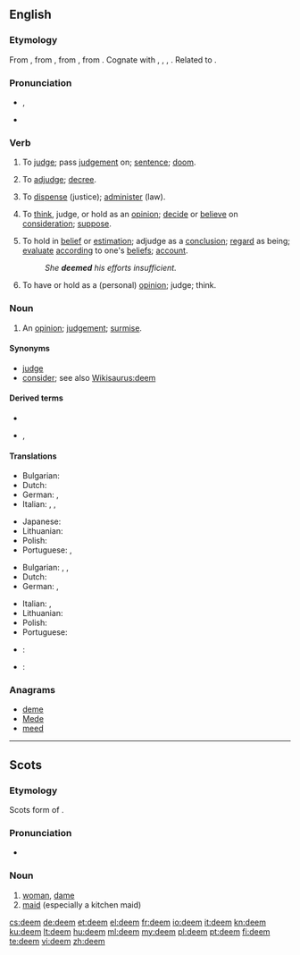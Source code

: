 ==English==

===Etymology===
From {{etyl|enm}} {{term|demen|lang=enm}}, from {{etyl|ang|en}} {{term|deman|dēman|to judge, determine, reckon, decide, decree, sentence, condemn, assign, deem, consider, think, estimate, compute, examine, prove, doom, condemn, praise, glorify, tell, declare|lang=ang}}, from {{proto|Germanic|dōmijanan|to judge, think|lang=en}}, from {{proto|Indo-European|dʰē-||dʰeh-|to set, put, stell, lay|lang=en}}. Cognate with {{etyl|frr|-}} {{term|dema||to judge, recognise|lang=frr}}, {{etyl|nl|-}} {{term|doemen||to condemn, foredoom|lang=nl}}, {{etyl|da|-}} {{term|dømme||to judge|lang=da}}, {{etyl|sv|-}} {{term|döma||to judge, sentence, condemn|lang=sv}}. Related to {{l|en|doom}}.

===Pronunciation===
* {{IPA|/diːm/}}, {{SAMPA|/di:m/}}
* {{rhymes|iːm}}

===Verb===
{{en-verb}}

# {{transitive|obsolete}} To [[judge]]; pass [[judgement]] on; [[sentence]]; [[doom]].
# {{transitive|obsolete}} To [[adjudge]]; [[decree]].
# {{transitive|obsolete}} To [[dispense]] (justice); [[administer]] (law).
# {{transitive}} To [[think]], judge, or hold as an [[opinion]]; [[decide]] or [[believe]] on [[consideration]]; [[suppose]]. 
# {{transitive}} To hold in [[belief]] or [[estimation]]; adjudge as a [[conclusion]]; [[regard]] as being; [[evaluate]] [[according]] to one's [[belief]]s; [[account]].
#: ''She '''deemed''' his efforts insufficient.''
# {{intransitive}} To have or hold as a (personal) [[opinion]]; judge; think.

===Noun===
{{en-noun}}

# An [[opinion]]; [[judgement]]; [[surmise]].

====Synonyms====
* [[judge]]
* [[consider]]; see also [[Wikisaurus:deem]]

====Derived terms====
* {{l|en|deemer}}
* {{l|en|deemster}}, {{l|en|dempster}}

====Translations====
{{trans-top|to evaluate according to one's beliefs}}
* Bulgarian: {{t|bg|смятам|tr=smjátam}}
* Dutch: {{t+|nl|beschouwen}}
* German: {{t+|de|halten}}, {{t+|de|erachten}}
* Italian: {{t+|it|considerare}}, {{t+|it|valutare}}, {{t|it|credere}}
{{trans-mid}}
* Japanese: {{t|ja|見なす|tr=minasu}}
* Lithuanian: {{t+|lt|manyti|xs=Lithuanian}}
* Polish: {{t|pl|uznać}}
* Portuguese: {{t+|pt|considerar}}, {{t+|pt|estimar}}
{{trans-bottom}}

{{trans-top|to hold as a personal opinion}}
* Bulgarian: {{t|bg|смятам|tr=smjátam}}, {{t|bg|считам|tr=sčítam}}, {{t|bg|мисля|tr=míslja}}
* Dutch: {{t+|nl|vinden}}
* German: {{t+|de|erachten}}, {{t+|de|ansehen}}
{{trans-mid}}
* Italian: {{t+|it|considerare}}, {{t+|it|ritenere}}
* Lithuanian: {{t+|lt|manyti|xs=Lithuanian}}
* Polish: {{t|pl|uznać}}
* Portuguese: {{t+|pt|considerar}}
{{trans-bottom}}

{{checktrans-top}}
* {{ttbc|ia}}: {{t-|ia|estimar|xs=Interlingua}}
{{trans-mid}}
* {{ttbc|es}}: {{t+|es|estimar}}
{{trans-bottom}}

===Anagrams===
* [[deme#English|deme]]
* [[Mede#English|Mede]]
* [[meed#English|meed]]

----

==Scots==

===Etymology===
Scots form of {{etyl|en|sco}} {{term|dame|lang=ang}}.

===Pronunciation===
* {{IPA|/dim/|lang=sco}}

===Noun===
{{sco-noun}}

# [[woman]], [[dame]]
# [[maid]] (especially a kitchen maid)

[[cs:deem]]
[[de:deem]]
[[et:deem]]
[[el:deem]]
[[fr:deem]]
[[io:deem]]
[[it:deem]]
[[kn:deem]]
[[ku:deem]]
[[lt:deem]]
[[hu:deem]]
[[ml:deem]]
[[my:deem]]
[[pl:deem]]
[[pt:deem]]
[[fi:deem]]
[[te:deem]]
[[vi:deem]]
[[zh:deem]]